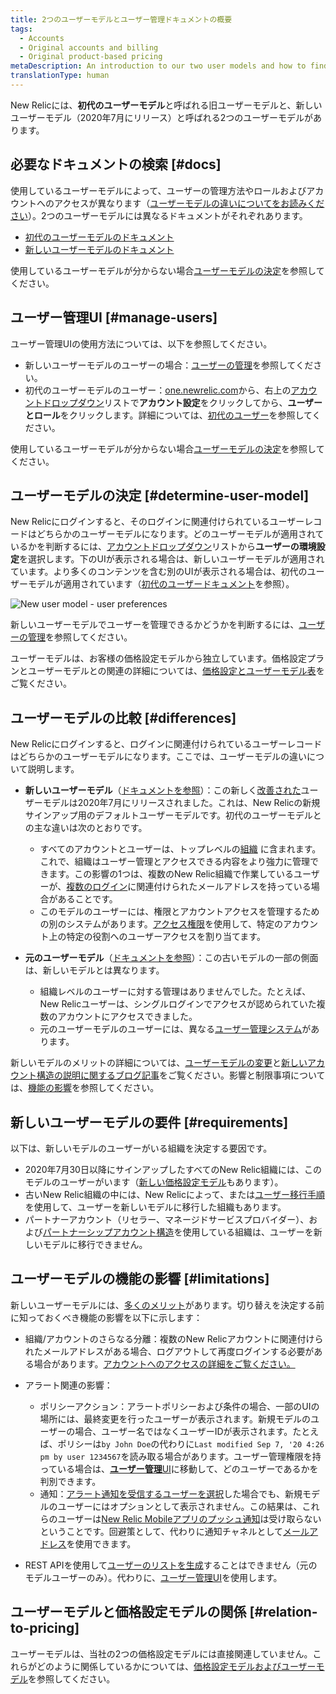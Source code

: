 ```yaml
---
title: 2つのユーザーモデルとユーザー管理ドキュメントの概要
tags:
  - Accounts
  - Original accounts and billing
  - Original product-based pricing
metaDescription: An introduction to our two user models and how to find the user management docs you need.
translationType: human
---
```



New Relicには、**初代のユーザーモデル**と呼ばれる旧ユーザーモデルと、新しいユーザーモデル（2020年7月にリリース）と呼ばれる2つのユーザーモデルがあります。

## 必要なドキュメントの検索 [#docs]

使用しているユーザーモデルによって、ユーザーの管理方法やロールおよびアカウントへのアクセスが異なります（[ユーザーモデルの違いについてをお読みください](#differences)）。2つのユーザーモデルには異なるドキュメントがそれぞれあります。

* [初代のユーザーモデルのドキュメント](/docs/accounts/original-accounts-billing/original-users-roles/users-roles-original-user-model)
* [新しいユーザーモデルのドキュメント](/docs/accounts/accounts-billing/new-relic-one-user-management/introduction-managing-users)

使用しているユーザーモデルが分からない場合[ユーザーモデルの決定](#determine-user-model)を参照してください。

## ユーザー管理UI [#manage-users]

ユーザー管理UIの使用方法については、以下を参照してください。

* 新しいユーザーモデルのユーザーの場合：[ユーザーの管理](/docs/accounts/accounts-billing/new-relic-one-user-management/user-management-ui-and-tasks#where)を参照してください。
* 初代のユーザーモデルのユーザー：[one.newrelic.com](https://one.newrelic.com)から、右上の[アカウントドロップダウン](/docs/using-new-relic/welcome-new-relic/get-started/glossary#account-dropdown)リストで**アカウント設定**をクリックしてから、**ユーザーとロール**をクリックします。詳細については、[初代のユーザー](/docs/accounts/original-accounts-billing/original-users-roles/users-roles-original-user-model/)を参照してください。

使用しているユーザーモデルが分からない場合[ユーザーモデルの決定](#determine-user-model)を参照してください。

## ユーザーモデルの決定 [#determine-user-model]

New Relicにログインすると、そのログインに関連付けられているユーザーレコードはどちらかのユーザーモデルになります。どのユーザーモデルが適用されているかを判断するには、[アカウントドロップダウン](/docs/using-new-relic/welcome-new-relic/get-started/glossary#account-dropdown)リストから**ユーザーの環境設定**を選択します。下のUIが表示される場合は、新しいユーザーモデルが適用されています。より多くのコンテンツを含む別のUIが表示される場合は、初代のユーザーモデルが適用されています（[初代のユーザードキュメント](/docs/accounts/original-accounts-billing/original-users-roles)を参照）。

<img
  title="new-relic-user-preferences-new-user-model.png"
  alt="New user model - user preferences"
  src={newRelicOneUserModelUserPreferences}
/>

新しいユーザーモデルでユーザーを管理できるかどうかを判断するには、[ユーザーの管理](/docs/accounts/accounts-billing/new-relic-one-pricing-users/add-manage-users-groups-roles#where)を参照してください。

ユーザーモデルは、お客様の価格設定モデルから独立しています。価格設定プランとユーザーモデルとの関連の詳細については、[価格設定とユーザーモデル表](#pricing-user-table)をご覧ください。

## ユーザーモデルの比較 [#differences]

New Relicにログインすると、ログインに関連付けられているユーザーレコードはどちらかのユーザーモデルになります。ここでは、ユーザーモデルの違いについて説明します。

* **新しいユーザーモデル**（[ドキュメントを参照](/docs/accounts/accounts-billing/new-relic-one-user-management/introduction-managing-users)）：この新しく[改善された](https://www.newrelic.com/blog/how-to-relic/user-management-and-access-security)ユーザーモデルは2020年7月にリリースされました。これは、New Relicの新規サインアップ用のデフォルトユーザーモデルです。初代のユーザーモデルとの主な違いは次のとおりです。

  * すべてのアカウントとユーザーは、トップレベルの[組織](/docs/new-relic-account-structure) に含まれます。これで、組織はユーザー管理とアクセスできる内容をより強力に管理できます。この影響の1つは、複数のNew Relic組織で作業しているユーザーが、[複数のログイン](/docs/accounts/accounts-billing/general-account-settings/factors-affecting-access-features-data/#account-access)に関連付けられたメールアドレスを持っている場合があることです。
  * このモデルのユーザーには、権限とアカウントアクセスを管理するための別のシステムがあります。[アクセス権限](/docs/accounts/accounts-billing/new-relic-one-user-management/user-management-concepts#understand-concepts)を使用して、特定のアカウント上の特定の役割へのユーザーアクセスを割り当てます。

* **元のユーザーモデル**（[ドキュメントを参照](/docs/accounts/original-accounts-billing/original-users-roles/users-roles-original-user-model/)）：この古いモデルの一部の側面は、新しいモデルとは異なります。

  * 組織レベルのユーザーに対する管理はありませんでした。たとえば、New Relicユーザーは、シングルログインでアクセスが認められていた複数のアカウントにアクセスできました。
  * 元のユーザーモデルのユーザーには、異なる[ユーザー管理システム](/docs/accounts/original-accounts-billing/original-users-roles/users-roles-original-user-model)があります。

新しいモデルのメリットの詳細については、[ユーザーモデルの変更](https://www.newrelic.com/blog/how-to-relic/user-management-and-access-security)と[新しいアカウント構造の説明に関するブログ記事](/docs/accounts/accounts-billing/account-structure/new-relic-account-structure)をご覧ください。影響と制限事項については、[機能の影響](#limitations)を参照してください。

## 新しいユーザーモデルの要件 [#requirements]

以下は、新しいモデルのユーザーがいる組織を決定する要因です。

* 2020年7月30日以降にサインアップしたすべてのNew Relic組織には、このモデルのユーザーがいます（[新しい価格設定モデル](#pricing-plans)もあります）。
* 古いNew Relic組織の中には、New Relicによって、または[ユーザー移行手順](/docs/accounts/original-accounts-billing/original-users-roles/user-migration)を使用して、ユーザーを新しいモデルに移行した組織もあります。
* パートナーアカウント（リセラー、マネージドサービスプロバイダー）、および[パートナーシップアカウント構造](/docs/new-relic-partnerships/partner-integration-guide/partner-account-maintenance/partnership-accounts-users-subscriptions)を使用している組織は、ユーザーを新しいモデルに移行できません。

## ユーザーモデルの機能の影響 [#limitations]

新しいユーザーモデルには、[多くのメリット](https://newrelic.com/blog/how-to-relic/user-management-and-access-security)があります。切り替えを決定する前に知っておくべき機能の影響を以下に示します：

* 組織/アカウントのさらなる分離：複数のNew Relicアカウントに関連付けられたメールアドレスがある場合、ログアウトして再度ログインする必要がある場合があります。[アカウントへのアクセスの詳細をご覧ください。](/docs/accounts/accounts-billing/general-account-settings/factors-affecting-access-features-data/#account-access)

* アラート関連の影響：

  * ポリシーアクション：アラートポリシーおよび条件の場合、一部のUIの場所には、最終変更を行ったユーザーが表示されます。新規モデルのユーザーの場合、ユーザー名ではなくユーザーIDが表示されます。たとえば、ポリシーは`by John Doe`の代わりに`Last modified Sep 7, '20 4:26 pm by user 1234567`を読み取る場合があります。ユーザー管理権限を持っている場合は、[**ユーザー管理**UI](/docs/accounts/accounts-billing/new-relic-one-user-management/user-management-ui-and-tasks#where)に移動して、どのユーザーであるかを判別できます。
  * 通知：[アラート通知を受信するユーザーを選択](/docs/alerts-applied-intelligence/new-relic-alerts/alert-notifications/notification-channels-control-where-send-alerts/#user)した場合でも、新規モデルのユーザーにはオプションとして表示されません。この結果は、これらのユーザーは[New Relic Mobileアプリのプッシュ通知](/docs/mobile-apps/new-relic-mobile-apps/authentication-alerts/alerting-new-relic-mobile-apps/)は受け取らないということです。回避策として、代わりに通知チャネルとして[メールアドレス](/docs/alerts-applied-intelligence/new-relic-alerts/alert-notifications/notification-channels-control-where-send-alerts/#email)を使用できます。

* REST APIを使用して[ユーザーのリストを生成](/docs/apis/rest-api-v2/account-examples-v2/listing-users-your-account/)することはできません（元のモデルユーザーのみ）。代わりに、[ユーザー管理UI](/docs/accounts/accounts-billing/new-relic-one-user-management/user-management-ui-and-tasks#where)を使用します。

## ユーザーモデルと価格設定モデルの関係 [#relation-to-pricing]

ユーザーモデルは、当社の2つの価格設定モデルには直接関連していません。これらがどのように関係しているかについては、[価格設定モデルおよびユーザーモデル](/docs/accounts/original-accounts-billing/original-product-based-pricing/overview-pricing-models/#pricing-user-table)を参照してください。